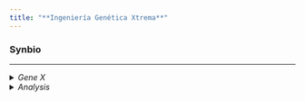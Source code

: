 ```yaml
---
title: "**Ingeniería Genética Xtrema**"
---
```


### Synbio
___
<details> 
<summary> *Gene X* </summary>


>FS001574.1 FS001574 library AE0 Solanum melongena cDNA clone AE003K21 3', mRNA sequence
CCACTTCTGGGAGAAAGGGAATATATTAAAGGAACACATTCCACAAAGAACAGATAATCCCAAGCAGAGT
TGGAATTCATCTATTGACCTTATACTTGGGACCTGTTGGCTAAGCACCACAGGATAGTAAAGAACCGGGG
AAGCAAGAGCGCTAAACAAGGTTCAACGTTATTATACATTCACAACAGAACAAAACAAGAGACACATATA
CCAGTCACTAAAGACTCATCCCGGGAATGTGAAGAGGTCGGCAATCCAGTTGAACACCTAACAAAACTAT
AGCCCTTAAATCACATCAAACATCCACACATTAGTGGTCCGAGAGAACACTTTATTCTAAACTGTTTTAT
CTAACAACAGAGAACAGGATCATATCAGCAGCACCAGCACACTTCGCCACCACCCAGTGAACTGCCACGT
TACTGAACTGATGCCATGTGAATAATCAAGTCCACCACTCGCGTGCTGTAACCCCATTCGTTGTCGTACC
ATGCAACAACCTTGACAAATTTCTTGCTCAATGCAATTCCAGCCTTGGCATCAAATATGCTTGATCTATT
GTCTCCCACAAAATCCGTGGATACCACATCATCTTCAGTGTAACCTAGAATTCCCTTCAATTTTCCT


[Source](https://www.ncbi.nlm.nih.gov/nuccore/FS001574.1/)


</details>


<details> 
<summary> *Analysis* </summary>


AUG


</details>

